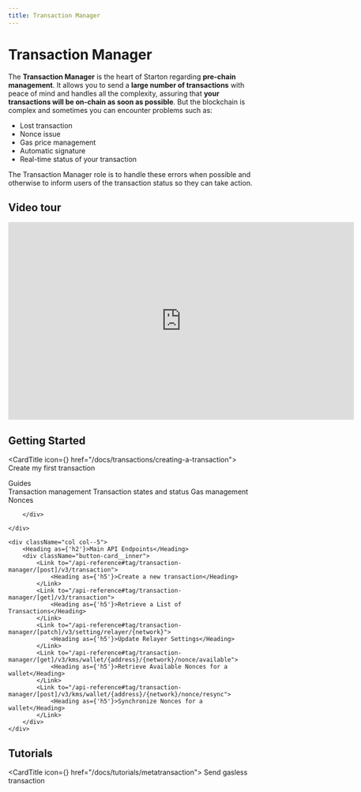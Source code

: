 ```yaml
---
title: Transaction Manager
---
```



# Transaction Manager

The **Transaction Manager** is the heart of Starton regarding **pre-chain management**. It allows you to send a **large number of transactions** with peace of mind and handles all the complexity, assuring that **your transactions will be on-chain as soon as possible**. But the blockchain is complex and sometimes you can encounter problems such as:

-   Lost transaction
-   Nonce issue
-   Gas price management
-   Automatic signature
-   Real-time status of your transaction

The Transaction Manager role is to handle these errors when possible and otherwise to inform users of the transaction status so they can take action.

## Video tour 

<iframe width="700" height="400" src="https://www.youtube.com/embed/51zIBIPiTW8?si=0oK8_v2fjjsbiaHf" title="YouTube video player" frameborder="0" allow="accelerometer; autoplay; clipboard-write; encrypted-media; gyroscope; picture-in-picture; web-share" allowfullscreen></iframe>

## Getting Started

<CardTitle icon={<Starton fill="primary" />} href="/docs/transactions/creating-a-transaction">
	Create my first transaction
</CardTitle>
<br />

<div className="row is-multiline">
    <div className="col col--5">
        <Heading as={'h2'}>Guides</Heading>
        <div className="button-card__inner">
            <Link to="https://docs.starton.com/docs/transactions/understanding-the-relayer">
                <Heading as={'h5'}>Transaction management</Heading>
            </Link>
            <Link to="https://docs.starton.com/docs/transactions/state-and-status">
                <Heading as={'h5'}>Transaction states and status</Heading>
            </Link>
            <Link to="https://docs.starton.com/docs/transactions/understanding-gas">
                <Heading as={'h5'}>Gas management</Heading>
            </Link>
            <Link to="https://docs.starton.com/docs/transactions/understanding-nonce">
                <Heading as={'h5'}>Nonces</Heading>
            </Link>

        </div>

    </div>

    <div className="col col--5">
        <Heading as={'h2'}>Main API Endpoints</Heading>
        <div className="button-card__inner">
            <Link to="/api-reference#tag/transaction-manager/[post]/v3/transaction">
                <Heading as={'h5'}>Create a new transaction</Heading>
            </Link>
            <Link to="/api-reference#tag/transaction-manager/[get]/v3/transaction">
                <Heading as={'h5'}>Retrieve a List of Transactions</Heading>
            </Link>
            <Link to="/api-reference#tag/transaction-manager/[patch]/v3/setting/relayer/{network}">
                <Heading as={'h5'}>Update Relayer Settings</Heading>
            </Link>
            <Link to="/api-reference#tag/transaction-manager/[get]/v3/kms/wallet/{address}/{network}/nonce/available">
                <Heading as={'h5'}>Retrieve Available Nonces for a wallet</Heading>
            </Link>
            <Link to="/api-reference#tag/transaction-manager/[post]/v3/kms/wallet/{address}/{network}/nonce/resync">
                <Heading as={'h5'}>Synchronize Nonces for a wallet</Heading>
            </Link>
        </div>
    </div>

</div>

## Tutorials

<CardTitle icon={<Starton fill="primary" />} href="/docs/tutorials/metatransaction">
	Send gasless transaction
</CardTitle>
<br />
